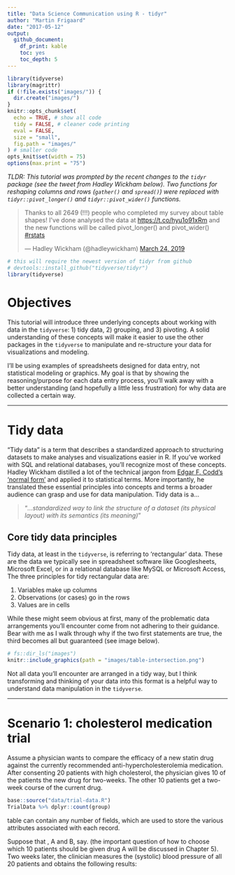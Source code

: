 ```yaml
---
title: "Data Science Communication using R - tidyr"
author: "Martin Frigaard"
date: "2017-05-12"
output: 
  github_document: 
    df_print: kable
    toc: yes
    toc_depth: 5
---
```


```r
library(tidyverse)
library(magrittr)
if (!file.exists("images/")) {
  dir.create("images/")
}
knitr::opts_chunk$set(
  echo = TRUE, # show all code
  tidy = FALSE, # cleaner code printing
  eval = FALSE,
  size = "small",
  fig.path = "images/"
) # smaller code
opts_knit$set(width = 75)
options(max.print = "75")
```

*TLDR: This tutorial was prompted by the recent changes to the `tidyr` package (see the tweet from Hadley Wickham below). Two functions for reshaping columns and rows (`gather()` and `spread()`) were replaced with `tidyr::pivot_longer()` and `tidyr::pivot_wider()` functions.*

> Thanks to all 2649 (!!!) people who completed my survey about table shapes! I&#39;ve done analysed the data at <a href="https://t.co/hyu1o91xRm">https://t.co/hyu1o91xRm</a> and the new functions will be called pivot_longer() and pivot_wider() <a href="https://twitter.com/hashtag/rstats?src=hash&amp;ref_src=twsrc%5Etfw">#rstats</a></p>&mdash; Hadley Wickham (@hadleywickham) <a href="https://twitter.com/hadleywickham/status/1109816130774986753?ref_src=twsrc%5Etfw">March 24, 2019</a>
> <script async src="https://platform.twitter.com/widgets.js" charset="utf-8"></script>

```r
# this will require the newest version of tidyr from github
# devtools::install_github("tidyverse/tidyr")
library(tidyverse)
```

# Objectives

This tutorial will introduce three underlying concepts about working with data in the `tidyverse`: 1) tidy data, 2) grouping, and 3) pivoting. A solid understanding of these concepts will make it easier to use the other packages in the `tidyverse` to manipulate and re-structure your data for visualizations and modeling. 

I'll be using examples of spreadsheets designed for data entry, not statistical modeling or graphics. My goal is that by showing the reasoning/purpose for each data entry process, you'll walk away with a better understanding (and hopefully a little less frustration) for why data are collected a certain way. 


***

# Tidy data 

“Tidy data” is a term that describes a standardized approach to structuring datasets to make analyses and visualizations easier in R. If you’ve worked with SQL and relational databases, you’ll recognize most of these concepts. Hadley Wickham distilled a lot of the technical jargon from [Edgar F. Codd’s 'normal form'](https://en.wikipedia.org/wiki/Third_normal_form) and applied it to statistical terms. More importantly, he translated these essential principles into concepts and terms a broader audience can grasp and use for data manipulation. Tidy data is a...

> "*...standardized way to link the structure of a dataset (its physical layout) with its semantics (its meaning)*"

## Core tidy data principles

Tidy data, at least in the `tidyverse`, is referring to 'rectangular' data. These are the data we typically see in spreadsheet software like Googlesheets, Microsoft Excel, or in a relational database like MySQL or Microsoft Access, The three principles for tidy rectangular data are:

1. Variables make up columns 
2. Observations (or cases) go in the rows 
3. Values are in cells 
 
While these might seem obvious at first, many of the problematic data arrangements you’ll encounter come from not adhering to their guidance. Bear with me as I walk through why if the two first statements are true, the third becomes all but guaranteed (see image below).

```r
# fs::dir_ls("images")
knitr::include_graphics(path = "images/table-intersection.png")
```

Not all data you'll encounter are arranged in a tidy way, but I think transforming and thinking of your data into this format is a helpful way to understand data manipulation in the `tidyverse`.

***

# Scenario 1: cholesterol medication trial

Assume a physician wants to compare the efficacy of a new statin drug against the currently recommended anti-hypercholesterolemia medication. After consenting 20 patients with high cholesterol, the physician gives 10 of the patients the new drug for two-weeks. The other 10 patients get a two-week course of the current drug. 

```r
base::source("data/trial-data.R")
TrialData %>% dplyr::count(group)
```


 table can contain any number of fields, which are used to store the various attributes associated with each record.

Suppose that , A and B, say. (the important question of how to choose which 10 patients should be given drug A will be discussed in Chapter 5). Two weeks later, the clinician measures the (systolic) blood pressure of all 20 patients and obtains the following results:








